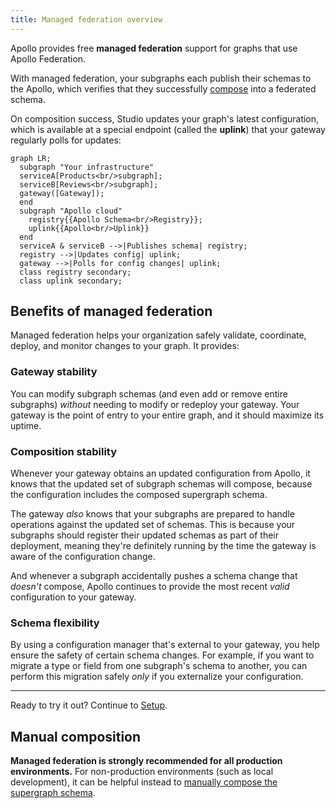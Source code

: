 ```yaml
---
title: Managed federation overview
---
```


Apollo provides free **managed federation** support for graphs that use Apollo Federation.

With managed federation, your subgraphs each publish their schemas to the Apollo, which verifies that they successfully [compose](../federated-types/composition/) into a federated schema.

On composition success, Studio updates your graph's latest configuration, which is available at a special endpoint (called the **uplink**) that your gateway regularly polls for updates:

```mermaid
graph LR;
  subgraph "Your infrastructure"
  serviceA[Products<br/>subgraph];
  serviceB[Reviews<br/>subgraph];
  gateway([Gateway]);
  end
  subgraph "Apollo cloud"
    registry{{Apollo Schema<br/>Registry}};
    uplink{{Apollo<br/>Uplink}}
  end
  serviceA & serviceB -->|Publishes schema| registry;
  registry -->|Updates config| uplink;
  gateway -->|Polls for config changes| uplink;
  class registry secondary;
  class uplink secondary;
```

## Benefits of managed federation

Managed federation helps your organization safely validate, coordinate, deploy, and monitor changes to your graph. It provides:

### Gateway stability

You can modify subgraph schemas (and even add or remove entire subgraphs) _without_ needing to modify or redeploy your gateway. Your gateway is the point of entry to your entire graph, and it should maximize its uptime.

### Composition stability

Whenever your gateway obtains an updated configuration from Apollo, it knows that the updated set of subgraph schemas will compose, because the configuration includes the composed supergraph schema.

The gateway _also_ knows that your subgraphs are prepared to handle operations against the updated set of schemas. This is because your subgraphs should register their updated schemas as part of their deployment, meaning they're definitely running by the time the gateway is aware of the configuration change.

And whenever a subgraph accidentally pushes a schema change that _doesn't_ compose, Apollo continues to provide the most recent _valid_ configuration to your gateway.


### Schema flexibility

By using a configuration manager that's external to your gateway, you help ensure the safety of certain schema changes. For example, if you want to migrate a type or field from one subgraph's schema to another, you can perform this migration safely _only_ if you externalize your configuration.

<hr/>

Ready to try it out? Continue to [Setup](./setup/).

## Manual composition

**Managed federation is strongly recommended for all production environments.** For non-production environments (such as local development), it can be helpful instead to [manually compose the supergraph schema](/technotes/TN0006-unmanaged-federation/).
